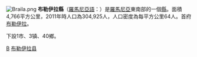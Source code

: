 {{Unreferenced|time=2019-01-30T03:32:04+00:00}}
[[File:Braila.png|right]]
'''布勒伊拉縣'''（[[羅馬尼亞語|羅馬尼亞語]]：'''{{lang|ro|Judeţul Brăila}}'''）是[[羅馬尼亞|羅馬尼亞]]東南部的一個[[羅馬尼亞行政區劃|縣]]。面積4,766平方公里，2011年時人口為304,925人，人口密度為每平方公里64人。首府[[布勒伊拉|布勒伊拉]]。

下設1市、3镇、40鄉。

{{羅馬尼亞行政區劃}}
{{Brăila County}}

[[Category:罗马尼亚行政区划|B]]
[[Category:布勒伊拉县|]]